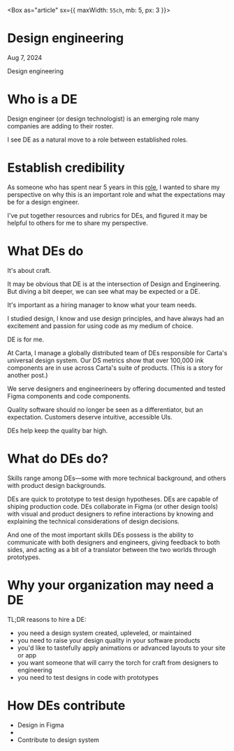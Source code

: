 



<Box as="article" sx={{ maxWidth: `55ch`, mb: 5, px: 3 }}>
# Design engineering

Aug 7, 2024

<Tag>Design engineering</Tag>

# Who is a DE

Design engineer (or design technologist) is an emerging role many companies are adding to their roster.

I see DE as a natural move to a role between established roles.

# Establish credibility

As someone who has spent near 5 years in this [role], I wanted to share my perspective on why this is an important role and what the expectations may be for a design engineer.

I've put together resources and rubrics for DEs, and figured it may be helpful to others for me to share my perspective.

# What DEs do

It's about craft.

It may be obvious that DE is at the intersection of Design and Engineering. But diving a bit deeper, we can see what may be expected or a DE.

It's important as a hiring manager to know what your team needs.

I studied design, I know and use design principles, and have always had an excitement and passion for using code as my medium of choice.

DE is for me.

At Carta, I manage a globally distributed team of DEs responsible for Carta's universal design system. Our DS metrics show that over 100,000 ink components are in use across Carta's suite of products. (This is a story for another post.)

We serve designers and engineerineers by offering documented and tested Figma components and code components.

Quality software should no longer be seen as a differentiator, but an expectation. Customers deserve intuitive, accessible UIs.

DEs help keep the quality bar high.

# What do DEs do?

Skills range among DEs—some with more technical background, and others with product design backgrounds.

DEs are quick to prototype to test design hypotheses. DEs are capable of shiping production code. DEs collaborate in Figma (or other design tools) with visual and product designers to refine interactions by knowing and explaining the technical considerations of design decisions.

And one of the most important skills DEs possess is the ability to communicate with both designers and engineers, giving feedback to both sides, and acting as a bit of a translator between the two worlds through prototypes.

# Why your organization may need a DE

TL;DR reasons to hire a DE:
- you need a design system created, upleveled, or maintained
- you need to raise your design quality in your software products
- you'd like to tastefully apply animations or advanced layouts to your site or app
- you want someone that will carry the torch for craft from designers to engineering
- you need to test designs in code with prototypes

# How DEs contribute

- Design in Figma
- 
- Contribute to design system

</Box>

[role]: https://linkedin.com/in/chrisnager
[Vercel]: https://vercel.com/blog/design-engineering-at-vercel
[Adobe]: https://adobe.design/stories/leading-design/should-you-pursue-a-career-in-design-engineering
[DoorDash]: https://www.ryngonzalez.com/blog/the-attributes-of-a-design-engineer
[Uber]: https://twitter.com/requestmethod/status/1774816323597406498
[@rauchg]: https://twitter.com/rauchg/status/1773820378349232169
